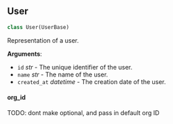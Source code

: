 <a id="letta.schemas.user.User"></a>

## User

```python
class User(UserBase)
```

Representation of a user.

**Arguments**:

- `id` _str_ - The unique identifier of the user.
- `name` _str_ - The name of the user.
- `created_at` _datetime_ - The creation date of the user.

<a id="letta.schemas.user.User.org_id"></a>

#### org\_id

TODO: dont make optional, and pass in default org ID

